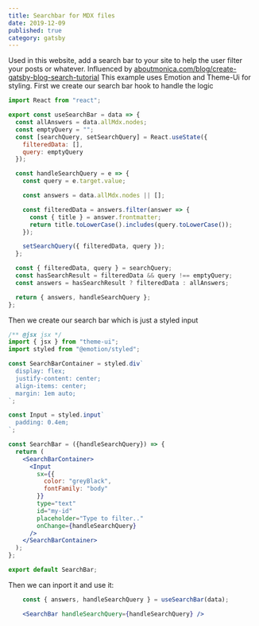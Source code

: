 ```yaml
---
title: Searchbar for MDX files
date: 2019-12-09
published: true
category: gatsby
---
```


<Text>Used in this website, add a search bar to your site to help the user filter your posts or whatever. Influenced by <a href="https://www.aboutmonica.com/blog/create-gatsby-blog-search-tutorial">aboutmonica.com/blog/create-gatsby-blog-search-tutorial</a> This example uses Emotion  and Theme-Ui for styling. </Text>
<Text>First we create our search bar hook to handle the logic</Text>

```js
import React from "react";

export const useSearchBar = data => {
  const allAnswers = data.allMdx.nodes;
  const emptyQuery = "";
  const [searchQuery, setSearchQuery] = React.useState({
    filteredData: [],
    query: emptyQuery
  });

  const handleSearchQuery = e => {
    const query = e.target.value;

    const answers = data.allMdx.nodes || [];

    const filteredData = answers.filter(answer => {
      const { title } = answer.frontmatter;
      return title.toLowerCase().includes(query.toLowerCase());
    });

    setSearchQuery({ filteredData, query });
  };

  const { filteredData, query } = searchQuery;
  const hasSearchResult = filteredData && query !== emptyQuery;
  const answers = hasSearchResult ? filteredData : allAnswers;

  return { answers, handleSearchQuery };
};
```
<Text>Then we create our search bar which is just a styled input</Text>

```jsx
/** @jsx jsx */
import { jsx } from "theme-ui";
import styled from "@emotion/styled";

const SearchBarContainer = styled.div`
  display: flex;
  justify-content: center;
  align-items: center;
  margin: 1em auto;
`;

const Input = styled.input`
  padding: 0.4em;
`;

const SearchBar = ({handleSearchQuery}) => {
  return (
    <SearchBarContainer>
      <Input
        sx={{
          color: "greyBlack",
          fontFamily: "body"
        }}
        type="text"
        id="my-id"
        placeholder="Type to filter.."
        onChange={handleSearchQuery}
      />
    </SearchBarContainer>
  );
};

export default SearchBar;
```
<Text>Then we can inport it and use it: </Text>

```jsx
    const { answers, handleSearchQuery } = useSearchBar(data);

    <SearchBar handleSearchQuery={handleSearchQuery} />
```